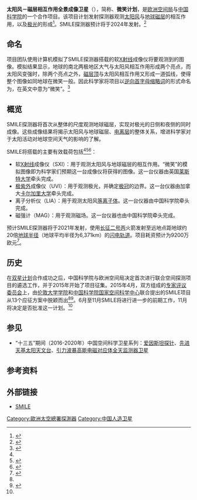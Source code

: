 {{NoteTA
 | G1 = Astronomy
 | G2 = Aero
}}
{{future spaceflight}}
{{Infobox spacecraft
| Name                   = 太阳风－磁层相互作用全景成像卫星
| Image                  = [[File:Solar_wind_Magnetosphere_Ionosphere_Link_Explorer.png|File:Solar wind Magnetosphere Ionosphere Link Explorer.png]]
| Caption                = SMILE项目标志

| Organisation           = [[欧洲空间局|欧洲空间局]]、[[中国科学院|中国科学院]]
| Major_Contractors      = 
| Bus                    = 
| Mission_Type           = 
| Orbital_Insertion_Date = 
| Orbits                 = 
| Launch Date            = 预计2024年
| Carrier_Rocket         = 
| Flight Number          = 
| Launch_Site            = 
| Mission_Duration       = 

| MissionHighlight       = 
| Decay                  = 

| COSPAR_ID              = 
| nolink                 = 
| Webpage                = http://www.mssl.ucl.ac.uk/SMILE/index.html
| Mass                   = 
| Dimensions             = 
| Power                  = 
| Batteries              = 

<!--轨道参数-->
| orbit_reference        = 
| Orbit_regime           = [[闪电轨道|闪电轨道]]
| Semimajor_Axis         = 
| Eccentricity           = 
| Inclination            = 63.4°
| orbit_altitude         = 
| Apoapsis               = ~ 127,420 km
| Periapsis              = ~ 12,742 km
| Orbital_Period         = 
| Longitude              = 
| Repeat_Interval        = 
| Orbits Daily           = 
| Repetitivity           = 
| orbit_swath            = 
| orbit_crossing         = 

<!--科研仪器-->
| Instruments            = 
| Main_Instruments       = 
| Resolution             = 
| Spectral_Band          = 
| Data_Rate              = 
| SSR                    = 
| IMG_Resolution         = 

<!--通讯应答机-->
| Transponders           = 
| Transponder Capacity   = 
| Coverage               = 
| Twta output power      = 
| Bandwidth              = 
| EIRP                   = 

| Refs                   = 
| Below                  = 
}}

'''太阳风－磁层相互作用全景成像卫星'''（{{lang-en|'''S'''olar wind '''M'''agnetosphere '''I'''onosphere '''L'''ink '''E'''xplorer}}），简称'''{{lang|en|SMILE}}'''、'''微笑计划'''，是[[欧洲空间局|欧洲空间局]]与[[中国科学院|中国科学院]]的一个合作项目。该项目计划发射探测器观测[[太阳风|太阳风]]与[[地磁场|地球磁层]]的相互作用，以及[[极光|极光]]的形成<ref name="ESAstudySMILE">{{cite web|url=http://www.esa.int/Our_Activities/Space_Science/ESA_and_Chinese_Academy_of_Sciences_to_study_Smile_as_joint_mission|title=ESA and Chinese Academy of Sciences to study Smile as joint mission|publisher=ESA|date=2015-06-22|accessdate=2015-10-24|archive-date=2015-10-06|archive-url=https://web.archive.org/web/20151006025846/http://www.esa.int/Our_Activities/Space_Science/ESA_and_Chinese_Academy_of_Sciences_to_study_Smile_as_joint_mission|dead-url=no}}</ref>。SMILE探测器预计将于2024年发射。<ref>{{cite web|url=http://www.nssc.ac.cn/xwdt2015/xwsd2015/201903/t20190322_5259954.html|title=地球空间“微笑”计划正式启动工程研制|publisher=中国科学院国家空间科学中心|date=2019-03-22|accessdate=2019-03-27|archive-date=2019-03-27|archive-url=https://web.archive.org/web/20190327124235/http://www.nssc.ac.cn/xwdt2015/xwsd2015/201903/t20190322_5259954.html|dead-url=no}}</ref>

== 命名 ==
项目团队使用计算机模拟了SMILE探测器搭载的软[[X射线|X射线]]成像仪将要观测到的图像。模拟结果显示，地球的南北两极地区大气与太阳风相互作用形成两个亮点，而太阳风变强时，除两个亮点之外，[[磁层顶|磁层顶]]与太阳风相互作用又形成一道弧线，使得整个图像如同地球在微笑一般。因此科学家将项目以[[逆向首字母缩略词|逆向首字母缩略词]]的形式命名为'''{{lang|en|SMILE}}'''，在英文中意为“微笑”。<ref name="kexuewang201506">{{cite news|url=http://news.sciencenet.cn/htmlnews/2015/6/320265.shtm|title=中欧发布空间科学卫星计划 “微笑”看地球|author=倪思洁|work=科学网|accessdate=2015-10-24|archive-date=2015-10-31|archive-url=https://web.archive.org/web/20151031124445/http://news.sciencenet.cn/htmlnews/2015/6/320265.shtm|dead-url=no}}</ref>

== 概览 ==
SMILE探测器将首次从整体的尺度观测地球磁层，实现对极光的日侧和夜侧的同时成像。这些成像结果将揭示太阳风与地球磁层、[[电离层|电离层]]的整体关系，增进科学家对于太阳活动对地球空间天气的影响的了解。

SMILE将搭载的主要有效载荷包括<ref name="kexuewang201506" /><ref name="ICLFirstHurdle">{{cite news |url=http://www3.imperial.ac.uk/newsandeventspggrp/imperialcollege/newssummary/news_4-6-2015-12-39-12 |title=Solar wind monitoring mission passes the first hurdle |publisher=[[Imperial_College_London|Imperial College London]] |first1=Hayley |last1=Dunning |date=2015-06-04 |accessdate=2015-10-24 |archive-date=2015-10-06 |archive-url=https://web.archive.org/web/20151006054753/http://www3.imperial.ac.uk/newsandeventspggrp/imperialcollege/newssummary/news_4-6-2015-12-39-12 |dead-url=no }}</ref><ref>{{cite web|url=http://www.mssl.ucl.ac.uk/SMILE/payload.html|title=PAYLOAD|publisher=SMILE|accessdate=2015-10-24|archive-date=2015-10-07|archive-url=https://web.archive.org/web/20151007100107/http://www.mssl.ucl.ac.uk/SMILE/payload.html|dead-url=no}}</ref>：
*软[[X射线|X射线]]成像仪（SXI）：用于观测太阳风与地球磁层的相互作用。“微笑”的模拟图像即为科学家们预期这一台成像仪将获得的图像。这一台仪器由英国[[莱斯特大学|莱斯特大学]]牵头完成。
*[[极紫外|极紫外]]成像仪（UVI）：用于观测极光，并确定[[极冠|极冠]]的边界。这一台仪器由加拿大[[卡尔加里大学|卡尔加里大学]]牵头完成。
*离子分析仪（LIA）：用于观测太阳风[[等离子体|等离子体]]。这一台仪器由中国科学院牵头完成。
*磁强计（MAG）：用于观测磁场。这一台仪器也由中国科学院牵头完成。

预计SMILE探测器将于2021年发射，使用[[长征二号丙|长征二号丙]]火箭发射至远地点距地球约20倍[[地球半径|地球半径]]（地球平均半径为6,371km）的[[闪电轨道|闪电轨道]]。项目耗资预计为9200万欧元<ref name="proposal">{{Cite web | url=http://www.mssl.ucl.ac.uk/~gbr/SMILE/images/SMILE_Executive_Summary.pdf | title=Joint Scientific Space Mission Chinese Academy of Science (CAS) - European Space Agency (ESA) PROPOSAL SMILE: Solar wind Magnetosphere Ionosphere Link Explorer | first1=Graziella | last1=Branduardi-Raymon | first2=Chi | last2=Wang | format=PDF | accessdate=2015-10-24 | archive-date=2015-10-06 | archive-url=https://web.archive.org/web/20151006161954/http://www.mssl.ucl.ac.uk/~gbr/SMILE/images/SMILE_Executive_Summary.pdf | dead-url=no }}</ref>。

== 历史 ==
在[[双星计划|双星计划]]合作成功之后，中国科学院与欧洲空间局决定首次进行联合空间探测项目的遴选工作，并于2015年开始了项目征集。2015年4月，双方组成的[[同行评议|专家评议委员会]]上，由[[伦敦大学学院|伦敦大学学院]]和[[中国科学院国家空间科学中心|中国科学院国家空间科学中心]]联合提出的SMILE项目从13个应征方案中脱颖而出<ref name="ESAstudySMILE" /><ref>{{cite news|url=http://scitech.people.com.cn/n/2015/0604/c1007-27104932.html|title=中欧同步发布科学卫星任务遴选结果：SMILE入选|work=人民网|author=赵竹青|date=2015-06-04|accessdate=2015-10-24|archive-date=2015-10-16|archive-url=https://web.archive.org/web/20151016151115/http://scitech.people.com.cn/n/2015/0604/c1007-27104932.html|dead-url=no}}</ref>。6月至11月SMILE将进行进一步的前期工作，11月将决定是否批准这一计划。<ref name="ICLFirstHurdle" />

== 参见 ==
*“十三五”期间（2016-2020年）中国空间科学卫星系列：[[爱因斯坦探针|爱因斯坦探针]]、[[先进天基太阳天文台|先进天基太阳天文台]]、[[引力波暴高能电磁对应体全天监测器卫星|引力波暴高能电磁对应体全天监测器卫星]]

== 参考资料 ==
{{reflist}}

== 外部链接 ==
* {{en}} [http://www.mssl.ucl.ac.uk/SMILE/ SMILE]{{Wayback|url=http://www.mssl.ucl.ac.uk/SMILE/ |date=20151006164522 }}

{{欧洲空间局}}
{{空间科学先导专项}}
{{中国航天}}

{{Authority control}}
[[Category:歐洲太空總署探測器|Category:歐洲太空總署探測器]]
[[Category:中国人造卫星|Category:中国人造卫星]]